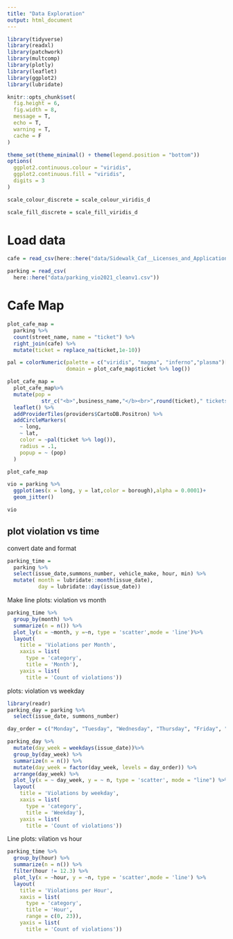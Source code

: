 ```yaml
---
title: "Data Exploration"
output: html_document
---
```


```r
library(tidyverse)
library(readxl)
library(patchwork)
library(multcomp)
library(plotly)
library(leaflet)
library(ggplot2)
library(lubridate)

knitr::opts_chunk$set(
  fig.height = 6,
  fig.width = 8,
  message = T,
  echo = T,
  warning = T,
  cache = F
)

theme_set(theme_minimal() + theme(legend.position = "bottom"))
options(
  ggplot2.continuous.colour = "viridis",
  ggplot2.continuous.fill = "viridis",
  digits = 3
)

scale_colour_discrete = scale_colour_viridis_d

scale_fill_discrete = scale_fill_viridis_d

```

# Load data
```r
cafe = read_csv(here::here("data/Sidewalk_Caf__Licenses_and_Applications_clean.csv"))

parking = read_csv(
  here::here("data/parking_vio2021_cleanv1.csv"))

```

# Cafe Map
```r
plot_cafe_map =
  parking %>%
  count(street_name, name = "ticket") %>%
  right_join(cafe) %>%
  mutate(ticket = replace_na(ticket,1e-10))

pal = colorNumeric(palette = c("viridis", "magma", "inferno","plasma")[[4]],
                   domain = plot_cafe_map$ticket %>% log())

plot_cafe_map =
  plot_cafe_map%>%
  mutate(pop =
           str_c("<b>",business_name,"</b><br>",round(ticket)," tickets")) %>% 
  leaflet() %>%
  addProviderTiles(providers$CartoDB.Positron) %>%
  addCircleMarkers(
    ~ long,
    ~ lat,
    color = ~pal(ticket %>% log()),
    radius = .1,
    popup = ~ (pop)
  )

plot_cafe_map
```

```r
vio = parking %>%
  ggplot(aes(x = long, y = lat,color = borough),alpha = 0.0001)+
  geom_jitter()

vio
```



## plot violation vs time

convert date and format

```r
parking_time = 
  parking %>% 
  select(issue_date,summons_number, vehicle_make, hour, min) %>% 
  mutate( month = lubridate::month(issue_date),
          day = lubridate::day(issue_date))
```

Make line plots: violation vs month

```r
parking_time %>% 
  group_by(month) %>% 
  summarize(n = n()) %>%
  plot_ly(x = ~month, y =~n, type = 'scatter',mode = 'line')%>%
  layout(
    title = 'Violations per Month',
    xaxis = list(
      type = 'category',
      title = 'Month'),
    yaxis = list(
      title = 'Count of violations'))
```

plots: violation vs weekday
```r
library(readr)
parking_day = parking %>%
  select(issue_date, summons_number)

day_order = c("Monday", "Tuesday", "Wednesday", "Thursday", "Friday", "Saturday", "Sunday")

parking_day %>% 
  mutate(day_week = weekdays(issue_date))%>%
  group_by(day_week) %>% 
  summarize(n = n()) %>%
  mutate(day_week = factor(day_week, levels = day_order)) %>% 
  arrange(day_week) %>% 
  plot_ly(x = ~ day_week, y = ~ n, type = 'scatter', mode = "line") %>%
  layout(
    title = 'Violations by weekday',
    xaxis = list(
      type = 'category',
      title = 'Weekday'),
    yaxis = list(
      title = 'Count of violations'))
```


Line plots: vilation vs hour
```r
parking_time %>% 
  group_by(hour) %>% 
  summarize(n = n()) %>%
  filter(hour != 12.3) %>% 
  plot_ly(x = ~hour, y = ~n, type = 'scatter',mode = 'line') %>%
  layout(
    title = 'Violations per Hour',
    xaxis = list(
      type = 'category',
      title = 'Hour',
      range = c(0, 23)),
    yaxis = list(
      title = 'Count of violations'))
```






